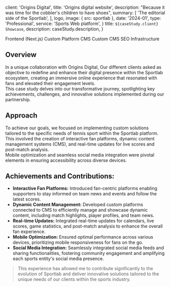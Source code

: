 


  client: 'Origins Digital',
  title: 'Origins digital website',
  description: "Because it was time for the cobbler's children to have shoes",
   summary: [
    'The editorial side of the Sportlab',
  ],
  logo,
  image: { src: sportlab },
  date: '2024-01',
  type: 'Professional',
  service: 'Sports Web platform',
}
  title: `${caseStudy.client} Showcase`,
  description: caseStudy.description,
}


<TagList>
  <TagListItem>Frontend (Next.js)</TagListItem>
  <TagListItem>Custom Platform CMS</TagListItem>
  <TagListItem>Custom CMS</TagListItem>
  <TagListItem>SEO</TagListItem>
  <TagListItem>Infrastructure</TagListItem>
  
</TagList>

## Overview

In a unique collaboration with Origins Digital, Our different clients asked as objective to redefine and enhance their digital presence within the Sportlab ecosystem, creating an immersive online experience that resonated with fans and elevated their engagement levels. 
<br />This case study delves into our transformative journey, spotlighting key achievements, challenges, and innovative solutions implemented during our partnership.

## Approach

To achieve our goals, we focused on implementing custom solutions tailored to the specific needs of tennis sport within the Sportlab platform.<br /> This involved the creation of interactive fan platforms, dynamic content management systems (CMS), and real-time updates for live scores and post-match analysis.<br /> Mobile optimization and seamless social media integration were pivotal elements in ensuring accessibility across diverse devices.


## Achievements and Contributions:

- **Interactive Fan Platforms:** Introduced fan-centric platforms enabling supporters to stay informed on team news and events and follow the latest scores.
- **Dynamic Content Management:** Developed custom platforms connected to CMS to efficiently manage and showcase dynamic content, including match highlights, player profiles, and team news.
- **Real-time Updates:** Integrated real-time updates for calendars, live scores, game statistics, and post-match analysis to enhance the overall fan experience.
- **Mobile Optimization:** Ensured optimal performance across various devices, prioritizing mobile responsiveness for fans on the go.
- **Social Media Integration:** Seamlessly integrated social media feeds and sharing functionalities, fostering community engagement and amplifying each sports entity's social media presence.


<Blockquote
  author={{ name: 'Victoria', role: 'Front-end developper' }}
  image={{ src: Victoria }}
>

  This experience has allowed me to contribute significantly to the evolution of Sportlab and deliver innovative solutions tailored to the unique needs of our clients within the sports industry.
</Blockquote>
